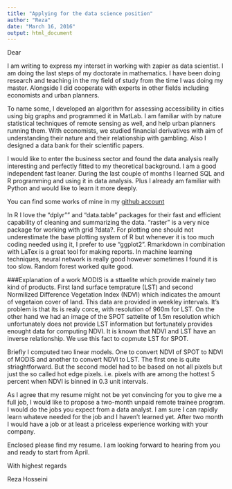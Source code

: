 ```yaml
---
title: "Applying for the data science position"
author: "Reza"
date: "March 16, 2016"
output: html_document
---
```

Dear 

I am writing to express my interset in working with zapier as data scientist. I am doing the last steps of my doctorate in mathematics. I have been doing research and teaching in the my field of study from the time I was doing my master. Alongside I did cooperate with experts in other fields including economists and urban planners.

To name some, I developed an algorithm for assessing accessibility in cities using big graphs and programmed it in MatLab. I am familiar with by nature statistical techniques of remote sensing as well, and help urban planners running them. With economists, we studied financial derivatives with aim of understanding their nature and their relationship with gambling. Also I designed a data bank for their scientific papers.

I would like to enter the business sector and found the data analysis really interesting and perfectly fitted to my theoretical background. I am a good independent fast leaner. During the last couple of months I learned SQL and R programming and using it in data analysis. Plus I already am familiar with Python and would like to learn it more deeply. 

You can find some works of mine in my [github account](github.com/srhumir)

In R I love the "dplyr"" and "data.table" packages for their fast and efficient capability of cleaning and summarizing the data. "raster" is a very nice package for working with grid ?data?. For plotting one should not underestimate the base plotting system of R but whenever it is too much coding needed using it, I prefer to use "ggplot2". Rmarkdown in combination with LaTex is a great tool for making reports. In machine learning techniques, neural network is really good however sometimes I found it is too slow. Random forest worked quite good. 

###Explanation of a work
MODIS is a sttaelite which provide mainely two kind of products. First land surface temprature (LST) and second Normilized Difference Vegetation Index (NDVI) which indicates the amount of vegetaion cover of land. This data are provided in weekley intervals. It's problem is that its is realy corce, with resolution of 960m for LST. On the other hand we had an image of the SPOT sattelite of 1.5m resolution which unfortunately does not provide LST information but fortunately provides enought data for computing NDVI. It is known that NDVI and LST have an inverse relationship. We use this fact to copmute LST for SPOT.

Briefly I computed two linear models. One to convert NDVI of SPOT to NDVI of MODIS and another to convert NDVI to LST. The first one is quite striaghtforward. But the second model had to be based on not all pixels but just the so called hot edge pixels. i.e. pixels with are among the hottest 5 percent when NDVI is binned in 0.3 unit intervals.



As I agree that my resume might not be yet convincing for you to give me a full job, I would like to propose a two-month unpaid remote trainee program. I would do the jobs you expect from a data analyst. I am sure I can rapidly learn whateve needed for the job and I haven't learned yet. After two month I would have a job or at least a priceless experience working with your company.

Enclosed please find my resume. I am looking forward to hearing from you and ready to start from April.


With highest regards

Reza Hosseini
